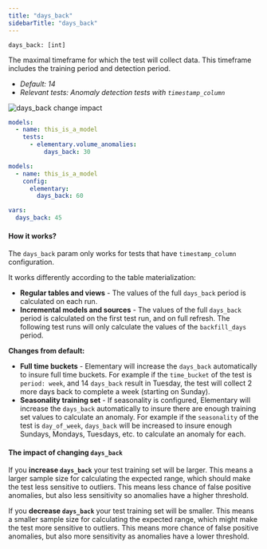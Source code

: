 ```yaml
---
title: "days_back"
sidebarTitle: "days_back"
---
```


`days_back: [int]`

The maximal timeframe for which the test will collect data.
This timeframe includes the training period and detection period.


- _Default: 14_
- _Relevant tests: Anomaly detection tests with `timestamp_column`_

<Frame caption="days_back change impact">
    <img
    src="https://res.cloudinary.com/diuctyblm/image/upload/v1681301377/Anomaly%20detection%20tests/days_back_lpbr5p.png"
    alt="days_back change impact"
    />
</Frame>

<RequestExample>

```yml test
models:
  - name: this_is_a_model
    tests:
      - elementary.volume_anomalies:
          days_back: 30
```

```yml model
models:
  - name: this_is_a_model
    config:
      elementary:
        days_back: 60
```

```yml dbt_project.yml
vars:
  days_back: 45
```

</RequestExample>


#### How it works? 

The `days_back` param only works for tests that have `timestamp_column` configuration.

It works differently according to the table materialization:

- **Regular tables and views** - The values of the full `days_back` period is calculated on each run.
- **Incremental models and sources** - The values of the full `days_back` period is calculated on the first test run, and on full refresh. The following test runs will only calculate the values of the `backfill_days` period.

**Changes from default:**
- **Full time buckets** - Elementary will increase the `days_back` automatically to insure full time buckets. For example if the `time_bucket` of the test is `period: week`, and 14 `days_back` result in Tuesday, the test will collect 2 more days back to complete a week (starting on Sunday).  
- **Seasonality training set** - If seasonality is configured, Elementary will increase the `days_back` automatically to insure there are enough training set values to calculate an anomaly. For example if the `seasonality` of the test is `day_of_week`, `days_back` will be increased to insure enough Sundays, Mondays, Tuesdays, etc. to calculate an anomaly for each.

#### The impact of changing `days_back`

If you **increase `days_back`** your test training set will be larger. This means a larger sample size for calculating the expected range, which should make the test less sensitive to outliers. This means less chance of false positive anomalies, but also less sensitivity so anomalies have a higher threshold.

If you **decrease `days_back`** your test training set will be smaller. This means a smaller sample size for calculating the expected range, which might make the test more sensitive to outliers. This means more chance of false positive anomalies, but also more sensitivity as anomalies have a lower threshold.  